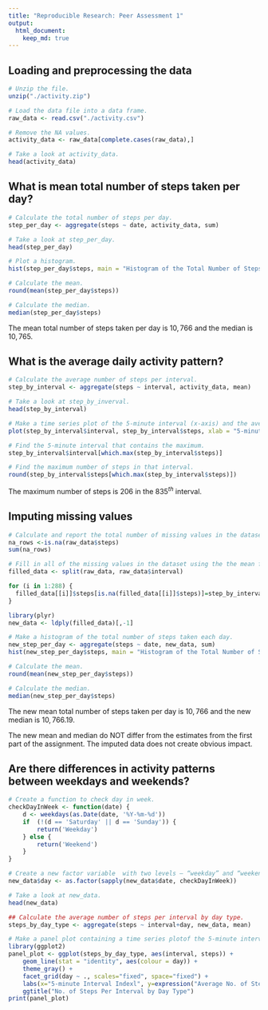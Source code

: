 ```yaml
---
title: "Reproducible Research: Peer Assessment 1"
output: 
  html_document:
    keep_md: true
---
```



## Loading and preprocessing the data

```r
# Unzip the file.
unzip("./activity.zip")

# Load the data file into a data frame.
raw_data <- read.csv("./activity.csv")

# Remove the NA values.
activity_data <- raw_data[complete.cases(raw_data),]

# Take a look at activity_data.
head(activity_data)
```



## What is mean total number of steps taken per day?

```r
# Calculate the total number of steps per day.
step_per_day <- aggregate(steps ~ date, activity_data, sum)

# Take a look at step_per_day.
head(step_per_day)

# Plot a histogram.
hist(step_per_day$steps, main = "Histogram of the Total Number of Steps Per Day", xlab = "Steps Per Day")

# Calculate the mean.
round(mean(step_per_day$steps))

# Calculate the median.
median(step_per_day$steps)
```
The mean total number of steps taken per day is $10,766$ and the median is $10,765$.



## What is the average daily activity pattern?

```r
# Calculate the average number of steps per interval.
step_by_interval <- aggregate(steps ~ interval, activity_data, mean)

# Take a look at step_by_inverval.
head(step_by_interval)

# Make a time series plot of the 5-minute interval (x-axis) and the average number of steps taken (y-axis).
plot(step_by_interval$interval, step_by_interval$steps, xlab = "5-minute Interval Index", ylab = "Average Number of Steps", type = "l")

# Find the 5-minute interval that contains the maximum.
step_by_interval$interval[which.max(step_by_interval$steps)]

# Find the maximum number of steps in that interval.
round(step_by_interval$steps[which.max(step_by_interval$steps)])
```
The maximum number of steps is $206$ in the $835^{th}$ interval.



## Imputing missing values

```r
# Calculate and report the total number of missing values in the dataset.
na_rows <-is.na(raw_data$steps)
sum(na_rows)

# Fill in all of the missing values in the dataset using the the mean for that 5-minute interval, etc.
filled_data <- split(raw_data, raw_data$interval)

for (i in 1:288) {
  filled_data[[i]]$steps[is.na(filled_data[[i]]$steps)]=step_by_interval$steps[i]
}

library(plyr)
new_data <- ldply(filled_data)[,-1]

# Make a histogram of the total number of steps taken each day.
new_step_per_day <- aggregate(steps ~ date, new_data, sum)
hist(new_step_per_day$steps, main = "Histogram of the Total Number of Steps Per Day", xlab = "Steps Per Day")

# Calculate the mean.
round(mean(new_step_per_day$steps))

# Calculate the median.
median(new_step_per_day$steps)
```
The new mean total number of steps taken per day is $10,766$ and the new median is $10,766.19$.

The new mean and median do NOT differ from the estimates from the first part of the assignment. The imputed data does not create obvious impact.



## Are there differences in activity patterns between weekdays and weekends?

```r
# Create a function to check day in week.
checkDayInWeek <- function(date) {
    d <- weekdays(as.Date(date, '%Y-%m-%d'))
    if  (!(d == 'Saturday' || d == 'Sunday')) {
        return('Weekday') 
    } else {
        return('Weekend')
    }
}

# Create a new factor variable  with two levels – “weekday” and “weekend”.
new_data$day <- as.factor(sapply(new_data$date, checkDayInWeek))

# Take a look at new_data.
head(new_data)

## Calculate the average number of steps per interval by day type.
steps_by_day_type <- aggregate(steps ~ interval+day, new_data, mean)

# Make a panel plot containing a time series plotof the 5-minute interval (x-axis) and the average number of steps taken, averaged across all weekday days or weekend days (y-axis). 
library(ggplot2)
panel_plot <- ggplot(steps_by_day_type, aes(interval, steps)) +
    geom_line(stat = "identity", aes(colour = day)) +
    theme_gray() +
    facet_grid(day ~ ., scales="fixed", space="fixed") +
    labs(x="5-minute Interval Indexl", y=expression("Average No. of Steps")) +
    ggtitle("No. of Steps Per Interval by Day Type")
print(panel_plot)
```
